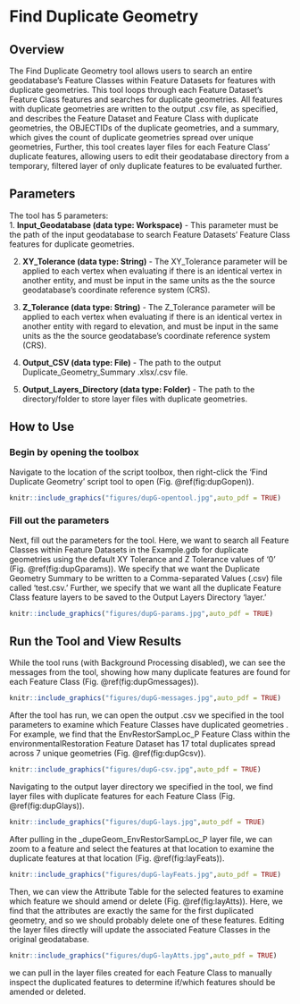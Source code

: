 # Find Duplicate Geometry {#dupGeom}
## Overview
The Find Duplicate Geometry tool allows users to search an entire geodatabase's Feature Classes within Feature Datasets for features with duplicate geometries. This tool loops through each Feature Dataset's Feature Class features and searches for duplicate geometries. All features with duplicate geometries are written to the output .csv file, as specified, and describes the Feature Dataset and Feature Class with duplicate geometries, the OBJECTIDs of the duplicate geometries, and a summary, which gives the count of duplicate geometries spread over unique geometries, Further, this tool creates layer files for each Feature Class' duplicate features, allowing users to edit their geodatabase directory from a temporary, filtered layer of only duplicate features to be evaluated further.

## Parameters
The tool has 5 parameters:  
1. **Input_Geodatabase (data type: Workspace)** - This parameter must be the path of the input geodatabase to search Feature Datasets' Feature Class features for duplicate geometries.  

2. **XY_Tolerance  (data type: String)** - The XY_Tolerance parameter will be applied to each vertex when evaluating if there is an identical vertex in another entity, and must be input in the same units as the the source geodatabase's coordinate reference system (CRS).

3. **Z_Tolerance (data type: String)** - The Z_Tolerance parameter will be applied to each vertex when evaluating if there is an identical vertex in another entity with regard to elevation, and must be input in the same units as the the source geodatabase's coordinate reference system (CRS).

4. **Output_CSV (data type: File)** - The path to the output Duplicate_Geometry_Summary .xlsx/.csv file.

5. **Output_Layers_Directory (data type: Folder)** - The path to the directory/folder to store layer files with duplicate geometries. 


## How to Use
### Begin by opening the toolbox  
Navigate to the location of the script toolbox, then right-click the 'Find Duplicate Geometry' script tool to open (Fig. \@ref(fig:dupGopen)).

```r
knitr::include_graphics("figures/dupG-opentool.jpg",auto_pdf = TRUE)
```
###  Fill out the parameters 
Next, fill out the parameters for the tool. Here, we want to search all Feature Classes within Feature Datasets in the Example.gdb for duplicate geometries using the default XY Tolerance and Z Tolerance values of '0' (Fig. \@ref(fig:dupGparams)). We specify that we want the Duplicate Geometry Summary to be written to a Comma-separated Values (.csv) file called 'test.csv.' Further, we specify that we want all the duplicate Feature Class feature layers to be saved to the Output Layers Directory 'layer.'


```r
knitr::include_graphics("figures/dupG-params.jpg",auto_pdf = TRUE)
```

## Run the Tool and View Results
While the tool runs (with Background Processing disabled), we can see the messages from the tool, showing how many duplicate features are found for each Feature Class (Fig. \@ref(fig:dupGmessages)).

```r
knitr::include_graphics("figures/dupG-messages.jpg",auto_pdf = TRUE)
```

After the tool has run, we can open the output .csv we specified in the tool parameters to examine which Feature Classes have duplicated geometries . For example, we find that the EnvRestorSampLoc_P Feature Class within the environmentalRestoration Feature Dataset has 17 total duplicates spread across 7 unique geometries (Fig. \@ref(fig:dupGcsv)).

```r
knitr::include_graphics("figures/dupG-csv.jpg",auto_pdf = TRUE)
```

Navigating to the output layer directory we specified in the tool, we find layer files with duplicate features for each Feature Class (Fig. \@ref(fig:dupGlays)).


```r
knitr::include_graphics("figures/dupG-lays.jpg",auto_pdf = TRUE)
```

After pulling in the _dupeGeom_EnvRestorSampLoc_P layer file, we can zoom to a feature and select the features at that location to examine the duplicate features at that location (Fig. \@ref(fig:layFeats)).

```r
knitr::include_graphics("figures/dupG-layFeats.jpg",auto_pdf = TRUE)
```

Then, we can view the Attribute Table for the selected features to examine which feature we should amend or delete (Fig. \@ref(fig:layAtts)). Here, we find that the attributes are exactly the same for the first duplicated geometry, and so we should probably delete one of these features. Editing the layer files directly will update the associated Feature Classes in the original geodatabase. 


```r
knitr::include_graphics("figures/dupG-layAtts.jpg",auto_pdf = TRUE)
```

we can pull in the layer files created for each Feature Class to manually inspect the duplicated features to determine if/which features should be amended or deleted. 

